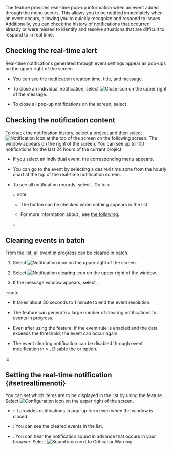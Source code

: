 The <Cmdname sid="sms_alert_status" className="uitext" /> feature provides real-time pop-up information when an event added through the <Cmdname sid="side_eventSetting" className="uitext" /> menu occurs. This allows you to be notified immediately when an event occurs, allowing you to quickly recognize and respond to issues. Additionally, you can check the history of notifications that occurred already or were missed to identify and resolve situations that are difficult to respond to in real time.

## Checking the real-time alert

Real-time notifications generated through event settings appear as pop-ups on the upper right of the screen.

<ImgLang img="ui-home/main-ui-realtime-notification-popup.png" desc="Alert status" />

- You can see the notification creation time, title, and message.

- To close an individual notification, select ![Close icon](/img/ico-close.svg) on the upper right of the message.

- To close all pop-up notifications on the screen, select <Cmdname sid="BTN08345" className="uitext" />.

## Checking the notification content

To check the notification history, select a project and then select ![Notification icon](/img/ico-noti.svg) at the top of the screen on the following screen. The <Cmdname sid="sms_alert_status" className="uitext" /> window appears on the right of the screen. You can see up to 100 notifications for the last 24 hours of the current project.

<ImgLang img="ui-home/main-ui-realtime-notification.png" desc="Alert status" />

- If you select an individual event, the corresponding menu appears.

- You can go to the event by selecting a desired time zone from the hourly chart at the top of the real-time notification screen.

  <ImgLang img="ui-home/main-ui-realtime-notification-select-time.png" desc="Alert status" className="width-400" />

- To see all notification records, select <Cmdname sid="total_event_history" className="uitext" />. Go to <Cmdname sid="side_event" className="uitext" /> &gt; <Cmdname sid="side_eventHistory" className="uitext" />.

  <ImgLang img="ui-home/main-ui-realtime-notification-all-history.png" desc="Alert status" className="width-400" />

  :::note

  - The <Cmdname sid="total_event_history" className="uitext" /> button can be checked when nothing appears in the <Cmdname sid="sms_alert_status" className="uitext" /> list.

  - For more information about <Cmdname sid="side_eventHistory" className="uitext" />, see [the following](set-event-history).

  :::

## Clearing events in batch

From the <Cmdname sid="sms_alert_status" className="uitext" /> list, all event in progress can be cleared in batch.

<ImgLang img="ui-home/main-ui-realtime-notification-resolve.png" desc="Event batch resolution" />

1. Select ![Notification icon](/img/ico-noti.svg) on the upper right of the screen.

2. Select ![Notification clearing icon](/img/ic-check-circle.svg) on the upper right of the <Cmdname sid="sms_alert_status" className="uitext" /> window.

3. If the message window appears, select <Cmdname sid="DSC08323" className="uitext" />.

:::note

- It takes about 30 seconds to 1 minute to end the event resolution.

- The <Cmdname sid="add_ack_to_project" className="uitext" /> feature can generate a large number of clearing notifications for events in progress.

- Even after using the <Cmdname sid="add_ack_to_project" className="uitext" /> feature, if the event rule is enabled and the data exceeds the threshold, the event can occur again.

- The event clearing notification can be disabled through event modification in <Cmdname sid="side_event" className="uitext" /> &gt; <Cmdname sid="side_eventSetting" className="uitext" />. Disable the <Cmdname sid="CNT08320" className="uitext" /> or <Cmdname sid="CNT08326" className="uitext" /> option.

:::

## Setting the real-time notification {#setrealtimenoti}

You can set which items are to be displayed in the list by using the <Cmdname sid="TTL08411" className="uitext" /> feature. Select ![Configuration icon](/img/ico-setting.svg) on the upper right of the <Cmdname sid="sms_alert_status" className="uitext" /> screen.

<ImgLang img="ui-home/main-ui-realtime-notification-settings.png" desc="Real-time notification settings" />

- <Cmdname sid="ITM08412" className="uitext" />: It provides notifications in pop-up form even when the <Cmdname sid="sms_alert_status" className="uitext" /> window is closed.

- <Cmdname sid="ITM08413" className="uitext" />: You can see the cleared events in the <Cmdname sid="sms_alert_status" className="uitext" /> list.

- <Cmdname sid="DSC08409" className="uitext" />: You can hear the notification sound in advance that occurs in your browser. Select ![Sound icon](/img/ico-noti-sound.svg) next to <span className="vslow">Critical</span> or <span className="slow">Warning</span>.
